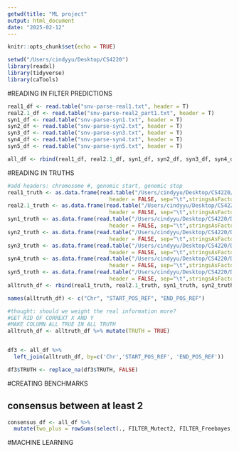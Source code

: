 ```yaml
---
getwd(title: "ML project"
output: html_document
date: "2025-02-12"
---
```


```r
knitr::opts_chunk$set(echo = TRUE)
```

```r
setwd("/Users/cindyyu/Desktop/CS4220")
library(readxl)
library(tidyverse)
library(caTools)
```

#READING IN FILTER PREDICTIONS
```r
real1_df <- read.table("snv-parse-real1.txt", header = T)
real2.1_df <- read.table("snv-parse-real2_part1.txt", header = T)
syn1_df <- read.table("snv-parse-syn1.txt", header = T)
syn2_df <- read.table("snv-parse-syn2.txt", header = T)
syn3_df <- read.table("snv-parse-syn3.txt", header = T)
syn4_df <- read.table("snv-parse-syn4.txt", header = T)
syn5_df <- read.table("snv-parse-syn5.txt", header = T)

all_df <- rbind(real1_df, real2.1_df, syn1_df, syn2_df, syn3_df, syn4_df, syn5_df)
```

#READING IN TRUTHS

```r
#add headers: chromosome #, genomic start, genomic stop
real1_truth <- as.data.frame(read.table("/Users/cindyyu/Desktop/CS4220/Data/real1/real1_truth.bed",
                                header = FALSE, sep="\t",stringsAsFactors=FALSE, quote=""))
real2.1_truth <- as.data.frame(read.table("/Users/cindyyu/Desktop/CS4220/Data/real2_part1/real2_truth_chr1to5.bed",
                                header = FALSE, sep="\t",stringsAsFactors=FALSE, quote=""))
syn1_truth <- as.data.frame(read.table("/Users/cindyyu/Desktop/CS4220/Data/syn1/syn1_truth.bed",
                                header = FALSE, sep="\t",stringsAsFactors=FALSE, quote=""))
syn2_truth <- as.data.frame(read.table("/Users/cindyyu/Desktop/CS4220/Data/syn2/syn2_truth.bed",
                                header = FALSE, sep="\t",stringsAsFactors=FALSE, quote=""))
syn3_truth <- as.data.frame(read.table("/Users/cindyyu/Desktop/CS4220/Data/syn3/syn3_truth.bed",
                                header = FALSE, sep="\t",stringsAsFactors=FALSE, quote=""))
syn4_truth <- as.data.frame(read.table("/Users/cindyyu/Desktop/CS4220/Data/syn4/syn4_truth.bed",
                                header = FALSE, sep="\t",stringsAsFactors=FALSE, quote=""))
syn5_truth <- as.data.frame(read.table("/Users/cindyyu/Desktop/CS4220/Data/syn5/syn5_truth.bed",
                                header = FALSE, sep="\t",stringsAsFactors=FALSE, quote=""))
alltruth_df <- rbind(real1_truth, real2.1_truth, syn1_truth, syn2_truth, syn3_truth, syn4_truth, syn5_truth)

names(alltruth_df) <- c("Chr", "START_POS_REF", "END_POS_REF")
```

```r
#thought: should we weight the real information more?
#GET RID OF CORREXT X AND Y
#MAKE COLUMN ALL TRUE IN ALL TRUTH
alltruth_df <- alltruth_df %>% mutate(TRUTH = TRUE)


df3 <- all_df %>% 
  left_join(alltruth_df, by=c('Chr','START_POS_REF', 'END_POS_REF'))

df3$TRUTH <- replace_na(df3$TRUTH, FALSE)
```



#CREATING BENCHMARKS 

## consensus between at least 2
```r
consensus_df <- all_df %>%
  mutate(two_plus = rowSums(select(., FILTER_Mutect2, FILTER_Freebayes, FILTER_Varscan, FILTER_Vardict)) >= 2)
```


#MACHINE LEARNING 

```r

```


















